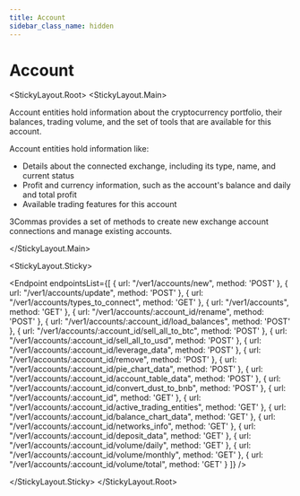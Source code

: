 ```yaml
---
title: Account
sidebar_class_name: hidden
---
```



# Account

<StickyLayout.Root>
<StickyLayout.Main>

Account entities hold information about the cryptocurrency portfolio, their balances, trading volume, and the set of tools that are available for this account.

Account entities hold information like:

* Details about the connected exchange, including its type, name, and current status
* Profit and currency information, such as the account's balance and daily and total profit
* Available trading features for this account

3Commas provides a set of methods to create new exchange account connections and manage existing accounts.

</StickyLayout.Main>

<StickyLayout.Sticky>

<Endpoint
  endpointsList={[
    {
      url: "/ver1/accounts/new",
      method: 'POST'
    },
    {
      url: "/ver1/accounts/update",
      method: 'POST'
    },
    {
      url: "/ver1/accounts/types_to_connect",
      method: 'GET'
    },
    {
      url: "/ver1/accounts",
      method: 'GET'
    },
    {
      url: "/ver1/accounts/:account_id/rename",
      method: 'POST'
    },
    {
      url: "/ver1/accounts/:account_id/load_balances",
      method: 'POST'
    },
     {
      url: "/ver1/accounts/:account_id/sell_all_to_btc",
      method: 'POST'
    },
    {
      url: "/ver1/accounts/:account_id/sell_all_to_usd",
      method: 'POST'
    },
    {
      url: "/ver1/accounts/:account_id/leverage_data",
      method: 'POST'
    },
    {
      url: "/ver1/accounts/:account_id/remove",
      method: 'POST'
    },
    {
      url: "/ver1/accounts/:account_id/pie_chart_data",
      method: 'POST'
    },
    {
      url: "/ver1/accounts/:account_id/account_table_data",
      method: 'POST'
    },
    {
      url: "/ver1/accounts/:account_id/convert_dust_to_bnb",
      method: 'POST'
    },
    {
      url: "/ver1/accounts/:account_id",
      method: 'GET'
    },
     {
      url: "/ver1/accounts/:account_id/active_trading_entities",
      method: 'GET'
    },
    {
      url: "/ver1/accounts/:account_id/balance_chart_data",
      method: 'GET'
    },
    {
      url: "/ver1/accounts/:account_id/networks_info",
      method: 'GET'
    },
     {
      url: "/ver1/accounts/:account_id/deposit_data",
      method: 'GET'
    },
    {
      url: "/ver1/accounts/:account_id/volume/daily",
      method: 'GET'
    },
    {
      url: "/ver1/accounts/:account_id/volume/monthly",
      method: 'GET'
    },
    {
      url: "/ver1/accounts/:account_id/volume/total",
      method: 'GET'
    }
  ]}
/>

</StickyLayout.Sticky>
</StickyLayout.Root>
